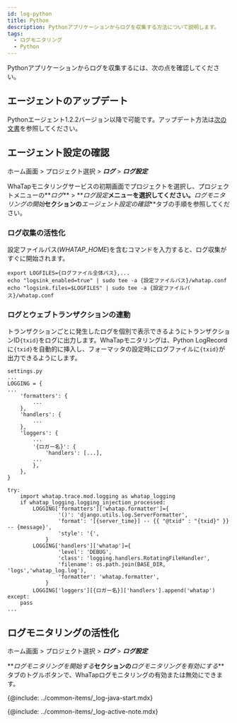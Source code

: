 ```yaml
---
id: log-python
title: Python
description: Pythonアプリケーションからログを収集する方法について説明します。
tags:
  - ログモニタリング
  - Python
---
```


Pythonアプリケーションからログを収集するには、次の点を確認してください。

## エージェントのアップデート

Pythonエージェント1.2.2バージョン以降で可能です。アップデート方法は[次の文書](../python/manage-pkg#update-pkg)を参照してください。

## エージェント設定の確認

ホーム画面 > プロジェクト選択 > **_ログ_** > **_ログ設定_**

WhaTapモニタリングサービスの初期画面でプロジェクトを選択し、プロジェクトメニューの**_ログ_** > **_ログ設定_**メニューを選択してください。**_ログモニタリングの開始_**セクションの**_エージェント設定の確認_**タブの手順を参照してください。

### ログ収集の活性化

設定ファイルパス(_WHATAP_HOME_)を含むコマンドを入力すると、ログ収集がすぐに開始されます。

```shell
export LOGFILES={ログファイル全体パス},...
echo "logsink_enabled=true" | sudo tee -a {設定ファイルパス}/whatap.conf
echo "logsink.files=$LOGFILES" | sudo tee -a {設定ファイルパス}/whatap.conf
```

### ログとウェブトランザクションの連動

トランザクションごとに発生したログを個別で表示できるようにトランザクションID`{txid}`をログに出力します。WhaTapモニタリングは、Python LogRecordに`{txid}`を自動的に挿入し、フォーマッタの設定時にログファイルに`{txid}`が出力できるようにします。

```shell
settings.py
...
LOGGING = {
...
    'formatters': {
        ...
    },
    'handlers': {
        ...
    },
    'loggers': {
        ...
        '{ロガー名}': {
            'handlers': [...],
        ...
        },
    },
}

try:
    import whatap.trace.mod.logging as whatap_logging
    if whatap_logging.logging_injection_processed:
        LOGGING['formatters']['whatap.formatter']={
                '()': 'django.utils.log.ServerFormatter',
                'format': '[{server_time}] -- {{ "@txid" : "{txid}" }} -- {message}',
                'style': '{',
            }
        LOGGING['handlers']['whatap']={
                'level': 'DEBUG',
                'class': 'logging.handlers.RotatingFileHandler',
                'filename': os.path.join(BASE_DIR, 'logs','whatap_log.log'),
                'formatter': 'whatap.formatter',
            }
        LOGGING['loggers'][{ロガー名}]['handlers'].append('whatap')
except:
    pass
...
```

## ログモニタリングの活性化

ホーム画面 > プロジェクト選択 > **_ログ_** > **_ログ設定_**

**_ログモニタリングを開始する_**セクションの**_ログモニタリングを有効にする_**タブのトグルボタンで、WhaTapログモニタリングの有効または無効にできます。 

{@include: ../common-items/_log-java-start.mdx}

{@include: ../common-items/_log-active-note.mdx} 
